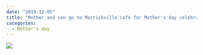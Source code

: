 ---
date: "2019-12-05"
title: "Mother and son go to Marrickville cafe for Mother's day celebration."
categories:
  - Mother's day
---

![](./315.jpg)
